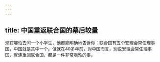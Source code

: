 ```yaml
---
---
---
```

title: 中国重返联合国的幕后较量
---




现在哪怕去问一个小学生，他都能明确地告诉你：联合国有五个安理会常任理事国，中国就是其中一个。但就在40多年前，对中国而言，别说安理会常任理事国，就连重回联合国，都是一件非常艰难的事。